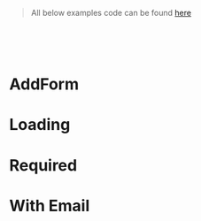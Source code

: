 
<Meta title="Components|Add Form/Demo" />

> All below examples code can be found [here](https://github.com/vdelacou/iblis-simple-crud/blob/master/stories/2.components/add_form/demo.tsx)

<br/><br/><br/>

# AddForm

<Preview>
  <Simple />
</Preview>

# Loading

<Preview>
  <WithLoading />
</Preview>

# Required

<Preview>
  <Required />
</Preview>

# With Email

<Preview>
  <ValidateEmail />
</Preview>
